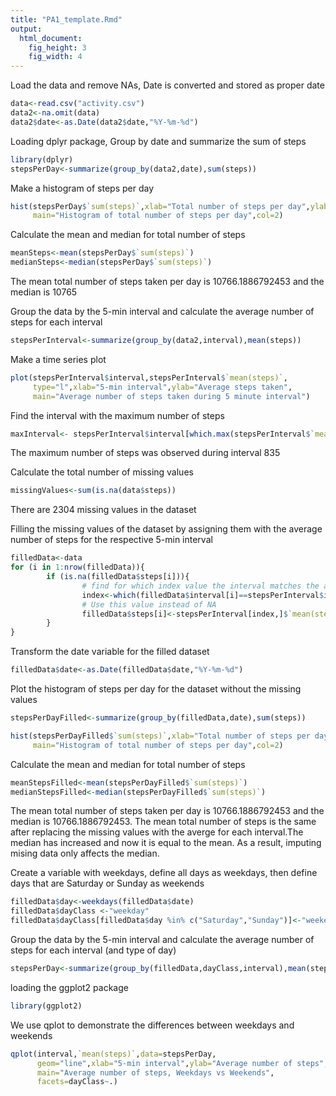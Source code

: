 ```yaml
---
title: "PA1_template.Rmd"
output: 
  html_document: 
    fig_height: 3
    fig_width: 4
---
```


Load the data and remove NAs, Date is converted and stored as proper date

```r
data<-read.csv("activity.csv")
data2<-na.omit(data)
data2$date<-as.Date(data2$date,"%Y-%m-%d")
```

Loading dplyr package, Group by date and summarize the sum of steps

```r
library(dplyr)
stepsPerDay<-summarize(group_by(data2,date),sum(steps))
```

Make a histogram of steps per day

```r
hist(stepsPerDay$`sum(steps)`,xlab="Total number of steps per day",ylab="Count",
     main="Histogram of total number of steps per day",col=2)
```

Calculate the mean and median for total number of steps

```r
meanSteps<-mean(stepsPerDay$`sum(steps)`)
medianSteps<-median(stepsPerDay$`sum(steps)`)
```

The mean total number of steps taken per day is 10766.1886792453 and the median is 10765

Group the data by the 5-min interval and calculate the average number of steps for each interval

```r
stepsPerInterval<-summarize(group_by(data2,interval),mean(steps))
```

Make a time series plot

```r
plot(stepsPerInterval$interval,stepsPerInterval$`mean(steps)`,
     type="l",xlab="5-min interval",ylab="Average steps taken",
     main="Average number of steps taken during 5 minute interval")
```


Find the interval with the maximum number of steps

```r
maxInterval<- stepsPerInterval$interval[which.max(stepsPerInterval$`mean(steps)`)]
```

The maximum number of steps was observed during interval 835

Calculate the total number of missing values 
```r
missingValues<-sum(is.na(data$steps))
```

There are 2304 missing values in the dataset

Filling the missing values of the dataset by assigning them with the average number of steps for the respective 5-min interval 

```r
filledData<-data
for (i in 1:nrow(filledData)){
        if (is.na(filledData$steps[i])){
                # find for which index value the interval matches the average number of steps
                index<-which(filledData$interval[i]==stepsPerInterval$interval)
                # Use this value instead of NA
                filledData$steps[i]<-stepsPerInterval[index,]$`mean(steps)`
        }
}
```

Transform the date variable for the filled dataset

```r
filledData$date<-as.Date(filledData$date,"%Y-%m-%d")
```

Plot the histogram of steps per day for the dataset without the missing values

```r
stepsPerDayFilled<-summarize(group_by(filledData,date),sum(steps))

hist(stepsPerDayFilled$`sum(steps)`,xlab="Total number of steps per day",ylab="Count",
     main="Histogram of total number of steps per day",col=2)
```


Calculate the mean and median for total number of steps

```r

meanStepsFilled<-mean(stepsPerDayFilled$`sum(steps)`)
medianStepsFilled<-median(stepsPerDayFilled$`sum(steps)`)
```

The mean total number of steps taken per day is 10766.1886792453 and the median is 10766.1886792453. The mean total number of steps is the same after replacing the missing values with the averge for each interval.The median has increased and now it is equal to the mean. As a result, imputing mising data only affects the median.

Create a variable with weekdays, define all days as weekdays, then define days that are Saturday or Sunday as weekends 

```r

filledData$day<-weekdays(filledData$date)
filledData$dayClass <-"weekday"
filledData$dayClass[filledData$day %in% c("Saturday","Sunday")]<-"weekend"
```


Group the data by the 5-min interval and calculate the average number of steps for each interval (and type of day)

```r

stepsPerDay<-summarize(group_by(filledData,dayClass,interval),mean(steps))
```

loading the ggplot2 package

```r

library(ggplot2)
```

We use qplot to demonstrate the differences between weekdays and weekends 

```r

qplot(interval,`mean(steps)`,data=stepsPerDay,
      geom="line",xlab="5-min interval",ylab="Average number of steps",
      main="Average number of steps, Weekdays vs Weekends",
      facets=dayClass~.)
```

